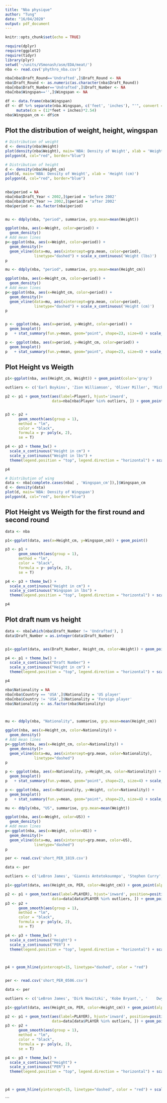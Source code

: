 ```yaml
---
title: "Nba physique"
author: "Tung"
date: "16/04/2020"
output: pdf_document
---
```



```r
knitr::opts_chunk$set(echo = TRUE)
```

```r
require(dplyr)
require(ggplot2)
require(tidyr)
library(plyr)
setwd('~/units/VSmonash/asm/EDA/meat/')
nba <- read.csv('phythro_nba.csv')

nba[nba$Draft_Round=='Undrafted',]$Draft_Round <- NA
nba$Draft_Round <- as.numeric(as.character(nba$Draft_Round))
nba[nba$Draft_Number=='Undrafted',]$Draft_Number <- NA
nba[nba$Wingspan=='',]$Wingspan <- NA

df <- data.frame(nba$Wingspan)
df <- df %>% separate(nba.Wingspan, c('feet', 'inches'), "'", convert = TRUE) %>% 
     mutate(cm = (12*feet + inches)*2.54)
nba$Wingspan_cm <- df$cm
```



## Plot the distribution of weight, height, wingspan

```r
# Distribution of weight
d <- density(nba$Weight)
plot(density(nba$Weight), main='NBA: Density of Weight', xlab = 'Weight (lbs)')
polygon(d, col="red", border="blue")


```


```r
# Distribution of height
d <- density(nba$Height_cm)
plot(d, main='NBA: Density of Weight', xlab = 'Height (cm)')
polygon(d, col="red", border="blue")
  

```



```r
nba$period = NA
nba[nba$Draft_Year < 2002,]$period = 'before 2002'
nba[nba$Draft_Year >= 2002,]$period = 'after 2002'
nba$period <- as.factor(nba$period)


mu <- ddply(nba, "period", summarise, grp.mean=mean(Weight))

ggplot(nba, aes(x=Weight, color=period)) +
  geom_density()
# Add mean lines
p<-ggplot(nba, aes(x=Weight, color=period)) +
  geom_density()+
  geom_vline(data=mu, aes(xintercept=grp.mean, color=period),
             linetype="dashed") + scale_x_continuous('Weight (lbs)')
p

```

```r



mu <- ddply(nba, "period", summarise, grp.mean=mean(Height_cm))

ggplot(nba, aes(x=Height_cm, color=period)) +
  geom_density()
# Add mean lines
p<-ggplot(nba, aes(x=Height_cm, color=period)) +
  geom_density()+
  geom_vline(data=mu, aes(xintercept=grp.mean, color=period),
             linetype="dashed") + scale_x_continuous('Height (cm)')
p



```
```r
p <- ggplot(nba, aes(x=period, y=Weight, color=period)) + 
  geom_boxplot()
p   + stat_summary(fun.y=mean, geom="point", shape=23, size=4) + scale_y_continuous('Weight (lbs)') + scale_x_discrete('period')
```

```r
p <- ggplot(nba, aes(x=period, y=Height_cm, color=period)) + 
  geom_boxplot()
p   + stat_summary(fun.y=mean, geom="point", shape=23, size=4) + scale_y_continuous('Height (cm)') + scale_x_discrete('period')
```

## Plot Height vs Weigth

```r
p1<-ggplot(nba, aes(Height_cm, Weight)) + geom_point(color='gray')

outliers <- c('Earl Boykins', 'Zion Williamson', 'Oliver Miller', 'Michael Sweetney', 'Stanley Roberts', 'LeBron James', 'Jahidi White', 'Sim Bhullar', 'Shaquille O’Neal', 'Giannis Antetokounmpo', 'Nate Robinson', 'Spud Webb', 'Isaiah Thomas', 'Kevin Durant', 'Kristaps Porzingis', 'Kobe Bryant', 'Corey Brewer', 'Shaun Livingston', 'Zhou Qi', ' Yao Ming', 'Tacko Fall', "Shaquille O'Neal")

p2 <- p1 + geom_text(aes(label=Player), hjust='inward',
                     data=nba[nba$Player %in% outliers, ]) + geom_point(data=nba[nba$Player %in% outliers, ], color='green')


p3 <- p2 +
      geom_smooth(aes(group = 1),
      method = "lm",
      color = "black",
      formula = y~ poly(x, 2),
      se = T)

p4 <- p3 + theme_bw() + 
  scale_x_continuous("Height in cm") +
  scale_y_continuous("Weight in lbs") +
  theme(legend.position = "top", legend.direction = "horizontal") + scale_color_gradientn(colours = rainbow(5))

p4

```





```r
# Distribution of wing
data <- nba[complete.cases(nba[ , 'Wingspan_cm']),]$Wingspan_cm
d <- density(data)
plot(d, main='NBA: Density of Wingspan')
polygon(d, col="red", border="blue")
```

## Plot Height vs Weigth for the first round and second round



```r
data <- nba

p1<-ggplot(data, aes(x=Height_cm, y=Wingspan_cm)) + geom_point()

p3 <- p1 +
      geom_smooth(aes(group = 1),
      method = "lm",
      color = "black",
      formula = y~ poly(x, 2),
      se = T)

p4 <- p3 + theme_bw() + 
  scale_x_continuous("Height in cm") +
  scale_y_continuous("Wingspan in lbs") +
  theme(legend.position = "top", legend.direction = "horizontal") + scale_color_gradientn(colours = rainbow(5))

p4

```



## Plot draft num vs height
```r
data <- nba[which(nba$Draft_Number != 'Undrafted'), ]
data$Draft_Number = as.integer(data$Draft_Number)


p1<-ggplot(data, aes(Draft_Number, Height_cm, color=Weight)) + geom_point(alpha = .4)

p4 <- p1 + theme_bw() + 
  scale_x_continuous("Draft Number") +
  scale_y_continuous("Height in cm") +
  theme(legend.position = "top", legend.direction = "horizontal") + scale_color_gradientn(colours = rainbow(5))

p4

```

```r
nba$Nationality = NA
nba[nba$Country == 'USA',]$Nationality = 'US player'
nba[nba$Country != 'USA',]$Nationality = 'Foreign player'
nba$Nationality <- as.factor(nba$Nationality)



mu <- ddply(nba, "Nationality", summarise, grp.mean=mean(Height_cm))

ggplot(nba, aes(x=Height_cm, color=Nationality)) +
  geom_density()
# Add mean lines
p<-ggplot(nba, aes(x=Height_cm, color=Nationality)) +
  geom_density()+
  geom_vline(data=mu, aes(xintercept=grp.mean, color=Nationality),
             linetype="dashed")
p

```
```r
p <- ggplot(nba, aes(x=Nationality, y=Height_cm, color=Nationality)) + 
  geom_boxplot()
p   + stat_summary(fun.y=mean, geom="point", shape=23, size=4) + scale_y_continuous('Height (cm)') + scale_x_discrete('Nationality')
```


```r
p <- ggplot(nba, aes(x=Nationality, y=Weight, color=Nationality)) + 
  geom_boxplot()
p   + stat_summary(fun.y=mean, geom="point", shape=23, size=4) + scale_y_continuous('Weight (lbs)') + scale_x_discrete('Nationality')

```


```r
mu <- ddply(nba, "US", summarise, grp.mean=mean(Weight))

ggplot(nba, aes(x=Weight, color=US)) +
  geom_density()
# Add mean lines
p<-ggplot(nba, aes(x=Weight, color=US)) +
  geom_density()+
  geom_vline(data=mu, aes(xintercept=grp.mean, color=US),
             linetype="dashed")
p

```
```r
per <- read.csv('short_PER_1819.csv')

data <- per

outliers <- c('LeBron James', 'Giannis Antetokounmpo', 'Stephen Curry', 'Draymond Green', 'Kevin Durant', 'Kristaps Porzingis', 'Paul George', 'Rudy Gobert', 'Marcus Smart', 'Anthony Davis', 'Patrick Beverley', 'Jimmy Butler', 'Kawhi Leonard', 'Jrue Holiday', 'James Harden', 'Nikola Jokic', 'Joel Embiid', 'Kyrie Irving')

p1<-ggplot(data, aes(Height_cm, PER, color=Height_cm)) + geom_point(alpha = .4)

p2 <- p1 + geom_text(aes(label=PLAYER), hjust='inward', position=position_jitter(width=2,height=3), fontface='bold',
                     data=data[data$PLAYER %in% outliers, ]) + geom_point(data=data[data$PLAYER %in% outliers, ], color='green')
p3 <- p2 +
      geom_smooth(aes(group = 1),
      method = "lm",
      color = "black",
      formula = y~ poly(x, 2),
      se = T)

p4 <- p3 + theme_bw() + 
  scale_x_continuous("Height") +
  scale_y_continuous("PER") +
  theme(legend.position = "top", legend.direction = "horizontal") + scale_color_gradient(low = "#0091ff", high = "#f0650e") + scale_x_continuous('Height (cm)')

  

p4 + geom_hline(yintercept=15, linetype="dashed", color = "red")



```

```r

per <- read.csv('short_PER_0506.csv')

data <- per

outliers <- c('LeBron James', 'Dirk Nowitzki', 'Kobe Bryant,', '	Dwyane Wade', 'Kevin Garnett', 'Allen Iverson', 'Yao Ming', "Shaquille O'Neal", 'Ray Allen', 	"Manu Ginobili", "Ben Wallace", "Tim Duncan")

p1<-ggplot(data, aes(Height_cm, PER, color=Height_cm)) + geom_point(alpha = .4,  show.legend = FALSE)

p2 <- p1 + geom_text(aes(label=PLAYER), hjust='inward', position=position_jitter(width=3,height=3), fontface='bold',
                     data=data[data$PLAYER %in% outliers, ]) + geom_point(data=data[data$PLAYER %in% outliers, ], color='green')
p3 <- p2 +
      geom_smooth(aes(group = 1),
      method = "lm",
      color = "black",
      formula = y~ poly(x, 2),
      se = T)

p4 <- p3 + theme_bw() + 
  scale_x_continuous("Height") +
  scale_y_continuous("PER") +
  theme(legend.position = "top", legend.direction = "horizontal") + scale_color_gradient(low = "#0091ff", high = "#f0650e")

  

p4 + geom_hline(yintercept=15, linetype="dashed", color = "red") + scale_x_continuous('Height (cm)')


```

```


